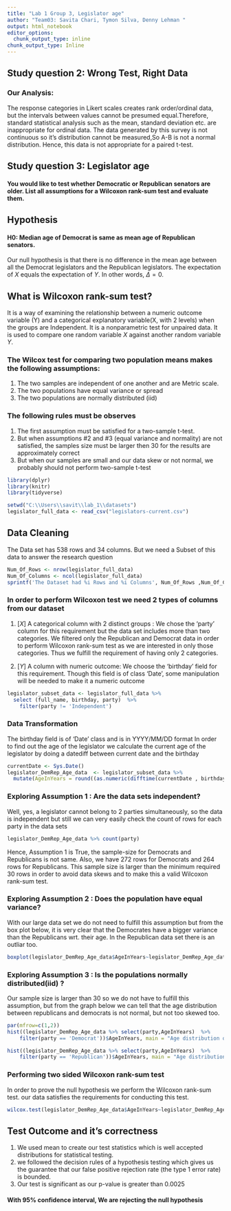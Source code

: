 ```yaml
---
title: "Lab 1 Group 3, Legislator age"
author: "Team03: Savita Chari, Tymon Silva, Denny Lehman "
output: html_notebook
editor_options: 
  chunk_output_type: inline
chunk_output_type: Inline
---
```


## Study question 2: Wrong Test, Right Data
### Our Analysis:
The response categories in Likert scales creates rank order/ordinal data, but the intervals between values cannot be presumed equal.Therefore, standard statistical analysis such as  the mean, standard deviation etc. are inappropriate for ordinal data. The data generated by this survey is not continuous so it's distribution cannot be measured,So A-B is not a normal distribution. Hence, this data is not appropriate for a paired t-test.   

## Study question 3: Legislator age
#### You would like to test whether Democratic or Republican senators are older. List all assumptions for a Wilcoxon rank-sum test and evaluate them.

## Hypothesis
#### H0: Median age of Democrat is same as mean age of Republican senators.
Our null hypothesis is that there is no difference in the mean age between all the Democrat legislators and the Republican legislators. The expectation of $X$ equals the expectation of $Y$. In other words, $\Delta = 0$.

## What is Wilcoxon rank-sum test?
It is a way of examining the relationship between a numeric outcome variable (Y) and a categorical explanatory variable(X, with 2 levels) when the groups are
Independent. It is a nonparametric test for unpaired data. It is used to compare one random variable $X$ against another random variable $Y$.

### The Wilcox test for comparing two population means makes the following assumptions:
  1. The two samples are independent of one another and are Metric scale.
  2. The two populations have equal variance or spread
  3. The two populations are normally distributed (iid)
 
### The following rules must be observes
  1. The first assumption must be satisfied for a two-sample t-test. 
  2. But when assumptions #2 and #3 (equal variance and normality) are not satisfied, the samples size must be larger then 30 for the results are approximately correct
  3. But when our samples are small and our data skew or not normal, we probably should not perform two-sample t-test
```r
library(dplyr)
library(knitr)
library(tidyverse) 
```
```r
setwd("C:\\Users\\savit\\lab_1\\datasets")
legislator_full_data <- read_csv("legislators-current.csv")
```
## Data Cleaning
The Data set has 538 rows and 34 columns. But we need a Subset of this data  to answer the research question
```r
Num_Of_Rows <- nrow(legislator_full_data)
Num_Of_Columns <- ncol(legislator_full_data)
sprintf('The Dataset had %i Rows and %i Columns', Num_Of_Rows ,Num_Of_Columns)
```
### In order to perform Wilcoxon test we need 2 types of columns from our dataset
1. $[X]$ A categorical column with 2 distinct groups : We chose the 'party' column for this requirement but the data set includes more than two categories. We filtered only the Republican and Democrat data in order to perform Wilcoxon rank-sum test as we are interested in only those categories. Thus we fulfill the requirement of having only 2 categories.

2. $[Y]$ A column with numeric outcome: We choose the 'birthday' field for this requirement. Though this field is of class 'Date', some manipulation will be needed to make it a numeric outcome

```r
legislator_subset_data <- legislator_full_data %>%
  select (full_name, birthday, party)  %>%
    filter(party != 'Independent')
```
### Data Transformation
The birthday field is of 'Date' class and is in YYYY/MM/DD format
In order to find out the age of the legislator we calculate the current age of the legislator by doing a datediff between current date and the birthday

```r
currentDate <- Sys.Date()
legislator_DemRep_Age_data  <- legislator_subset_data %>% 
  mutate(AgeInYears = round((as.numeric(difftime(currentDate , birthday,units = "weeks")))/52))
```
### Exploring Assumption 1 : Are the data sets independent?
Well, yes, a legislator cannot belong to 2 parties simultaneously, so the data is independent but still we can very easily check the count of rows for each party in the data sets
```r
legislator_DemRep_Age_data %>% count(party) 
```
Hence, Assumption 1 is True, the sample-size for Democrats and Republicans is not same. Also, we have 272 rows for Democrats and 264 rows for Republicans. This sample size is larger than the minimum required 30 rows in order to avoid data skews and to make this a valid Wilcoxon rank-sum test.

### Exploring Assumption 2 : Does the population have equal variance?
With our  large data set we do not need to fulfill this assumption but from the box plot below, it is very clear that the Democrates have a bigger variance than the Republicans wrt. their age. In the Republican data set there is an outliar too.

```r
boxplot(legislator_DemRep_Age_data$AgeInYears~legislator_DemRep_Age_data$party, main=  "Variance in the Age", xlab = "Political Party", ylab = "Age in Years")
```
### Exploring Assumption 3 : Is the populations normally distributed(iid) ?
Our sample size is larger than 30 so we do not have to fulfill this assumption, but from the graph below we can tell that the age distribution between republicans and democrats is not normal, but not too skewed too.
```r
par(mfrow=c(1,2))
hist((legislator_DemRep_Age_data %>% select(party,AgeInYears)  %>%
    filter(party == 'Democrat'))$AgeInYears, main = "Age distribution of Democrats", col='blue3', xlab='Age')

hist((legislator_DemRep_Age_data %>% select(party,AgeInYears)  %>%
    filter(party == 'Republican'))$AgeInYears, main = "Age distribution of Republicans", col='red3', xlab='Age')

```

### Performing two sided Wilcoxon rank-sum test
In order to prove the null hypothesis we perform the Wilcoxon rank-sum test. our data satisfies the requirements for conducting this test.

```r

wilcox.test(legislator_DemRep_Age_data$AgeInYears~legislator_DemRep_Age_data$party, mu=0, alt = "two.sided", conf.int = T, conf.level=0.95,  paired=F, exact=F, correct=T)
```
## Test Outcome and it's correctness
1. We used mean to create our test statistics which is well accepted  distributions for statistical testing.
2. we followed the decision rules of a hypothesis testing which gives us the guarantee that our false positive rejection rate (the type 1 error rate) is bounded.  
3. Our test is significant as our p-value is greater than 0.0025 

#### With 95% confidence interval, We are rejecting the null hypothesis



